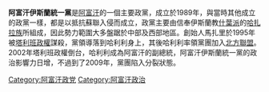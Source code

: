 {{Infobox Political Party
|country = 阿富汗
|party_name =阿富汗伊斯蘭統一黨<br>{{Nastaliq|حزب وحدت اسلامی افغانستان}}
|party_logo = [[File:Emblem_of_Hezbe_Wahdat.svg|200px]]
|leader = [[卡里姆·哈利利|卡里姆·哈利利]]
|colorcode = black        
|colors = 黑、紅、綠
|foundation = 1989年
|founder = [[阿布杜勒·阿里·馬扎里|阿布杜勒·阿里·馬扎里]]
|ideology = 
|headquarters = 阿富汗喀布爾 
|international =
|website = https://web.archive.org/web/20010503130353/http://www.wahdat.net/
|flag = [[File:Flag_of_Hezbe_Wahdat.svg|200px]]
}}

'''阿富汗伊斯蘭統一黨'''是[[阿富汗|阿富汗]]的一個主要政黨，成立於1989年，與當時其他成立的政黨一樣，都是以抵抗蘇聯入侵而成立，政黨主要由信奉伊斯蘭教[[什葉派|什葉派]]的[[哈扎拉族|哈扎拉族]]所組成，因此勢力範圍大多盤踞於中部及西部地區。創始人馬扎里於1995年被[[塔利班政權|塔利班政權]]謀殺，黨領導落到哈利利身上，其後哈利利率領黨團加入[[北方聯盟|北方聯盟]]。2002年塔利班政權倒台，哈利利成為阿富汗的副總統，阿富汗伊斯蘭統一黨的政治影響力日增，不過到了2009年，黨團陷入分裂狀態。

[[Category:阿富汗政党|Category:阿富汗政党]]
[[Category:阿富汗政治|Category:阿富汗政治]]